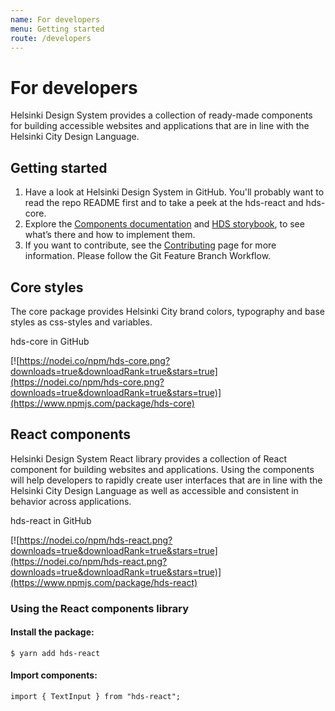```yaml
---
name: For developers
menu: Getting started
route: /developers
---
```



# For developers

<LargeParagraph>Helsinki Design System provides a collection of ready-made components for building accessible websites and applications that are in line with the Helsinki City Design Language.</LargeParagraph>

## Getting started


1. Have a look at <Link href="https://github.com/City-of-Helsinki/helsinki-design-system" external>Helsinki Design System in GitHub</Link>. You'll probably want to read the <Link href="https://github.com/City-of-Helsinki/helsinki-design-system/blob/master/packages/react/README.md" external>repo README</Link> first and to take a peek at the <Link href="https://github.com/City-of-Helsinki/helsinki-design-system/tree/master/packages/react" external>hds-react</Link> and <Link href="https://github.com/City-of-Helsinki/helsinki-design-system/tree/master/packages/core" external>hds-core</Link>.
2. Explore the [Components documentation](/components "Components") and [HDS storybook](https://city-of-helsinki.github.io/helsinki-design-system/storybook/core/ "HDS storybook"), to see what’s there and how to implement them.
3. If you want to contribute, see the [Contributing](/contributing "Contributing") page for more information. Please follow the <Link href="https://www.atlassian.com/git/tutorials/comparing-workflows/feature-branch-workflow" external>Git Feature Branch Workflow</Link>.

## Core styles
The core package provides Helsinki City brand colors, typography and base styles as css-styles and variables.

<Link href="https://github.com/City-of-Helsinki/helsinki-design-system/tree/master/packages/core" external>hds-core in GitHub</Link>

[![https://nodei.co/npm/hds-core.png?downloads=true&downloadRank=true&stars=true](https://nodei.co/npm/hds-core.png?downloads=true&downloadRank=true&stars=true)](https://www.npmjs.com/package/hds-core)

## React components
Helsinki Design System React library provides a collection of React component for building websites and applications. Using the components will help developers to rapidly create user interfaces that are in line with the Helsinki City Design Language as well as accessible and consistent in behavior across applications.

<Link href="https://github.com/City-of-Helsinki/helsinki-design-system/tree/master/packages/react" external>hds-react in GitHub</Link>

[![https://nodei.co/npm/hds-react.png?downloads=true&downloadRank=true&stars=true](https://nodei.co/npm/hds-react.png?downloads=true&downloadRank=true&stars=true)](https://www.npmjs.com/package/hds-react)


### Using the React components library

#### Install the package:

```
$ yarn add hds-react
```

#### Import components:

```
import { TextInput } from "hds-react";
```